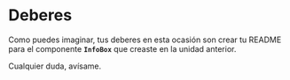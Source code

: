 
<Meta title="Guide/04 - Lección/2- Deberes" />

# Deberes

Como puedes imaginar, tus deberes en esta ocasión son crear tu README para el componente **`InfoBox`** que creaste en la unidad anterior.

Cualquier duda, avísame.
